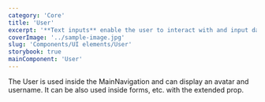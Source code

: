 ```yaml
---
category: 'Core'
title: 'User'
excerpt: '**Text inputs** enable the user to interact with and input data. Use when the application requires long-form content from the user.'
coverImage: '../sample-image.jpg'
slug: 'Components/UI elements/User'
storybook: true
mainComponent: 'User'
---
```


The User is used inside the MainNavigation and can display an avatar and username. It can be also used inside forms, etc. with the extended prop.
